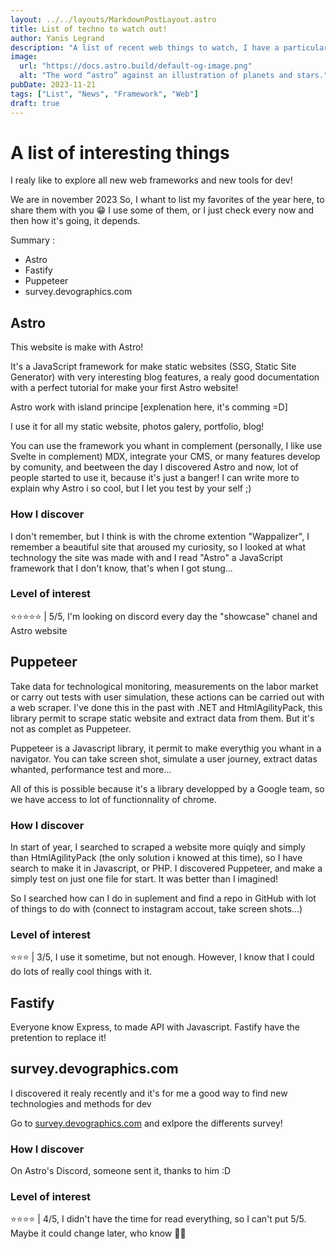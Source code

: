 ```yaml
---
layout: ../../layouts/MarkdownPostLayout.astro
title: List of techno to watch out!
author: Yanis Legrand
description: "A list of recent web things to watch, I have a particular interest in there!"
image: 
  url: "https://docs.astro.build/default-og-image.png"
  alt: "The word “astro” against an illustration of planets and stars."
pubDate: 2023-11-21
tags: ["List", "News", "Framework", "Web"]
draft: true
---
```


# A list of interesting things

I realy like to explore all new web frameworks and new tools for dev!

We are in november 2023 So, I whant to list my favorites of the year here, to share them with you 😁
I use some of them, or I just check every now and then how it's going, it depends.

Summary : 
  - Astro
  - Fastify
  - Puppeteer
  - survey.devographics.com

## Astro

This website is make with Astro! 

It's a JavaScript framework for make static websites (SSG, Static Site Generator) with very interesting blog features, 
a realy good documentation with a perfect tutorial for make your first Astro website!

Astro work with island principe \[explenation here, it's comming =D\] 

I use it for all my static website, photos galery, portfolio, blog!

You can use the framework you whant in complement (personally, I like use Svelte in complement) MDX, integrate your CMS, 
or many features develop by comunity, and beetween the day I discovered Astro and now, lot of people started to use it, 
because it's just a banger!
I can write more to explain why Astro i so cool, but I let you test by your self ;)

### How I discover

I don't remember, but I think is with the chrome extention "Wappalizer", I remember a beautiful site that aroused my curiosity, so I looked at what technology the site was made with and I read "Astro" a JavaScript framework that I don't know, that's when I got stung...

### Level of interest

⭐⭐⭐⭐⭐ | 5/5, I'm looking on discord every day the "showcase" chanel and Astro website 

## Puppeteer

Take data for technological monitoring, measurements on the labor market or carry out tests with user simulation, 
these actions can be carried out with a web scraper. I've done this in the past with .NET and HtmlAgilityPack, 
this library permit to scrape static website and extract data from them.
But it's not as complet as Puppeteer.

Puppeteer is a Javascript library, it permit to make everythig you whant in a navigator.
You can take screen shot, simulate a user journey, extract datas whanted, performance test and more...

All of this is possible because it's a library developped by a Google team, so we have access to lot of functionnality of chrome.

### How I discover

In start of year, I searched to scraped a website more quiqly and simply than HtmlAgilityPack (the only solution i knowed at this time), so I have search to make it in Javascript, or PHP.
I discovered Puppeteer, and make a simply test on just one file for start. It was better than I imagined!

So I searched how can I do in suplement and find a repo in GitHub with lot of things to do with (connect to instagram accout, take screen shots...)

### Level of interest

⭐⭐⭐ | 3/5, I use it sometime, but not enough. However, I know that I could do lots of really cool things with it.

## Fastify

Everyone know Express, to made API with Javascript. Fastify have the pretention to replace it!

## survey.devographics.com

I discovered it realy recently and it's for me a good way to find new technologies and methods for dev

Go to <a href='https://survey.devographics.com/'>survey.devographics.com</a> and exlpore the differents survey!

### How I discover

On Astro's Discord, someone sent it, thanks to him :D

### Level of interest

⭐⭐⭐⭐ | 4/5, I didn't have the time for read everything, so I can't put 5/5. Maybe it could change later, who know 🤷‍♂️